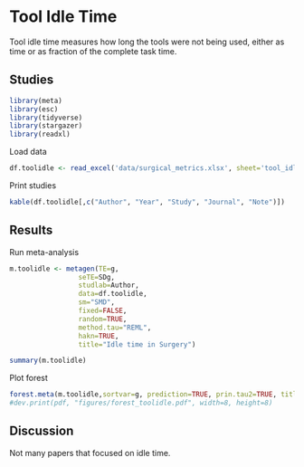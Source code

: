 # **Tool Idle Time**

Tool idle time measures how long the tools were not being used, either as time or as fraction of the complete task time.

## Studies
```r
library(meta)
library(esc)
library(tidyverse)
library(stargazer)
library(readxl)
```
Load data
```r
df.toolidle <- read_excel('data/surgical_metrics.xlsx', sheet='tool_idle')
```
Print studies
```r
kable(df.toolidle[,c("Author", "Year", "Study", "Journal", "Note")])
```
## Results
Run meta-analysis
```r
m.toolidle <- metagen(TE=g,
                 seTE=SDg,
                 studlab=Author,
                 data=df.toolidle,
                 sm="SMD",
                 fixed=FALSE,
                 random=TRUE,
                 method.tau="REML",
                 hakn=TRUE,
                 title="Idle time in Surgery")
```
```r
summary(m.toolidle)
```

Plot forest
```r
forest.meta(m.toolidle,sortvar=g, prediction=TRUE, prin.tau2=TRUE, title="Idle time in Surgery")
#dev.print(pdf, "figures/forest_toolidle.pdf", width=8, height=8)
```

## Discussion
Not many papers that focused on idle time.